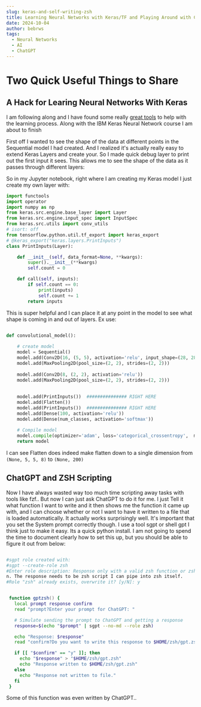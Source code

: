 ```yaml
---
slug: keras-and-self-writing-zsh
title: Learning Neural Networks with Keras/TF and Playing Around with ChatGPT
date: 2024-10-04
author: bebrws
tags:
  - Neural Networks
  - AI
  - ChatGPT
---
```


# Two Quick Useful Things to Share

## A Hack for Learing Neural Networks With Keras 
I am following along and I have found some really [great tools](https://github.com/paulgavrikov/visualkeras) to help with the learning process. 
Along with the IBM Keras Neural Network course I am about to finish

First off I wanted to see the shape of the data at different points in the Sequential model I had created.
And I realized it's actually really easy to extend Keras Layers and create your. So I made quick debug layer to print out the first input it sees.
This allows me to see the shape of the data as it passes through different layers:

So in my Jupyter notebook, right where I am creating my Keras model I just create my own layer with:

```python
import functools
import operator
import numpy as np
from keras.src.engine.base_layer import Layer
from keras.src.engine.input_spec import InputSpec
from keras.src.utils import conv_utils
# isort: off
from tensorflow.python.util.tf_export import keras_export
# @keras_export("keras.layers.PrintInputs")
class PrintInputs(Layer):

    def __init__(self, data_format=None, **kwargs):
        super().__init__(**kwargs)
        self.count = 0

    def call(self, inputs):
        if self.count == 0:
            print(inputs)
            self.count += 1
        return inputs

```

This is super helpful and I can place it at any point in the model to see what shape is coming in and out of layers. Ex use:

```python

def convolutional_model():
    
    # create model
    model = Sequential()
    model.add(Conv2D(16, (5, 5), activation='relu', input_shape=(28, 28, 1)))
    model.add(MaxPooling2D(pool_size=(2, 2), strides=(2, 2)))
    
    model.add(Conv2D(8, (2, 2), activation='relu'))
    model.add(MaxPooling2D(pool_size=(2, 2), strides=(2, 2)))
    
    
    model.add(PrintInputs())  ############### RIGHT HERE 
    model.add(Flatten())
    model.add(PrintInputs())  ############### RIGHT HERE 
    model.add(Dense(100, activation='relu'))
    model.add(Dense(num_classes, activation='softmax'))
    
    # Compile model
    model.compile(optimizer='adam', loss='categorical_crossentropy',  metrics=['accuracy'])
    return model

```

I can see Flatten does indeed make flatten down to a single dimension from `(None, 5, 5, 8)` to `(None, 200)`


## ChatGPT and ZSH Scripting

Now I have always wasted way too much time scripting away tasks with tools like fzf.. But now I can just ask ChatGPT to do it for me.
I just Tell it what function I want to write and it then shows me the function it came up with, and I can choose whether or not I want to have it written to a file that is loaded automatically.
It actually works surprisingly well. It's important that you set the System prompt correctly though. I use a tool sgpt or shell gpt I think just to make it easy. Its a quick python install.
I am not going to spend the time to document clearly how to set this up, but you should be able to figure it out from below:

```ZSH

#sgpt role created with:
#sgpt --create-role zsh
#Enter role description: Response only with a valid zsh function or zsh alias that can be added to a zshrc file to complete my request. Do not surround this script with any markdow
n. The response needs to be zsh script I can pipe into zsh itself.
#Role "zsh" already exists, overwrite it? [y/N]: y


 function gptzsh() {
   local prompt response confirm
   read "prompt?Enter your prompt for ChatGPT: "

   # Simulate sending the prompt to ChatGPT and getting a response
   response=$(echo "$prompt" | sgpt --no-md --role zsh)

   echo "Response: $response"
   read "confirm?Do you want to write this response to $HOME/zsh/gpt.zsh? (y/n): "

   if [[ "$confirm" == "y" ]]; then
     echo "$response" > "$HOME/zsh/gpt.zsh"
     echo "Response written to $HOME/zsh/gpt.zsh"
   else
     echo "Response not written to file."
   fi
 }

```

Some of this function was even written by ChatGPT.. 